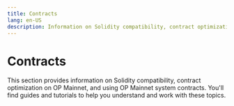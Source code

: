 ```yaml
---
title: Contracts
lang: en-US
description: Information on Solidity compatibility, contract optimization, and system contracts for OP Mainnet.
---
```



# Contracts

This section provides information on Solidity compatibility, contract optimization on OP Mainnet, and using OP Mainnet system contracts. You'll find guides and tutorials to help you understand and work with these topics.

<Cards>
  <Card title="Solidity Compatibility" href="/builders/app-developers/contracts/compatibility" />

  <Card title="Contract Optimization on OP Mainnet" href="/builders/app-developers/contracts/optimization" />

  <Card title="Using OP Mainnet System Contracts" href="/builders/app-developers/contracts/system-contracts" />
</Cards>
